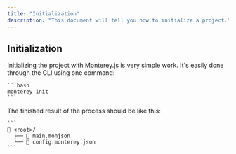 ```yaml
---
title: "Initialization"
description: "This document will tell you how to initialize a project."
---
```


## Initialization

<Steps>
  <Step title="Initializing">
    Initializing the project with Monterey.js is very simple work. It's easily done through the CLI using one command:

    ```bash
    monterey init
    ```
  </Step>

  <Step title="Finished result">
    The finished result of the process should be like this:

    ```
    📂 <root>/
      ├── 📄 main.monjson
      └── 📄 config.monterey.json
    ```
  </Step>
</Steps>

##